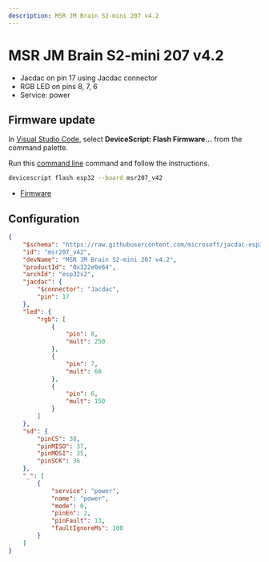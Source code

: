 ```yaml
---
description: MSR JM Brain S2-mini 207 v4.2
---
```

# MSR JM Brain S2-mini 207 v4.2




- Jacdac on pin 17 using Jacdac connector
- RGB LED on pins 8, 7, 6
- Service: power




## Firmware update

In [Visual Studio Code](/getting-started/vscode),
select **DeviceScript: Flash Firmware...** from the command palette.
        
Run this [command line](/api/cli) command and follow the instructions.

```bash
devicescript flash esp32 --board msr207_v42
```


- [Firmware](https://github.com/microsoft/jacdac-esp32/releases/latest/download/devicescript-esp32s2-msr207_v42-0x1000.bin)

## Configuration

```json title="msr207_v42.json"
{
    "$schema": "https://raw.githubusercontent.com/microsoft/jacdac-esp32/main/boards/esp32deviceconfig.schema.json",
    "id": "msr207_v42",
    "devName": "MSR JM Brain S2-mini 207 v4.2",
    "productId": "0x322e0e64",
    "archId": "esp32s2",
    "jacdac": {
        "$connector": "Jacdac",
        "pin": 17
    },
    "led": {
        "rgb": [
            {
                "pin": 8,
                "mult": 250
            },
            {
                "pin": 7,
                "mult": 60
            },
            {
                "pin": 6,
                "mult": 150
            }
        ]
    },
    "sd": {
        "pinCS": 38,
        "pinMISO": 37,
        "pinMOSI": 35,
        "pinSCK": 36
    },
    "_": [
        {
            "service": "power",
            "name": "power",
            "mode": 0,
            "pinEn": 2,
            "pinFault": 13,
            "faultIgnoreMs": 100
        }
    ]
}
```
